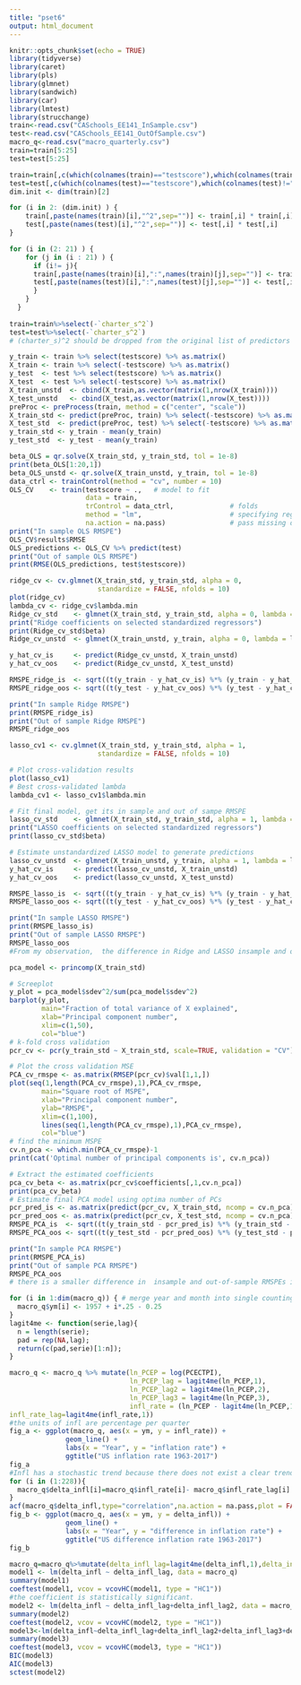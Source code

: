 ---
title: "pset6"
output: html_document
---

```{r setup, include=FALSE}
knitr::opts_chunk$set(echo = TRUE)
library(tidyverse)
library(caret)
library(pls)
library(glmnet)
library(sandwich)
library(car)
library(lmtest)
library(strucchange)
train<-read.csv("CASchools_EE141_InSample.csv")
test<-read.csv("CASchools_EE141_OutOfSample.csv")
macro_q<-read.csv("macro_quarterly.csv")
train=train[5:25]
test=test[5:25]
```

```{r}
train=train[,c(which(colnames(train)=="testscore"),which(colnames(train)!="testscore"))]
test=test[,c(which(colnames(test)=="testscore"),which(colnames(test)!="testscore"))]
dim.init <- dim(train)[2]

for (i in 2: (dim.init) ) {
    train[,paste(names(train)[i],"^2",sep="")] <- train[,i] * train[,i]
    test[,paste(names(test)[i],"^2",sep="")] <- test[,i] * test[,i]
}  

for (i in (2: 21) ) {
    for (j in (i : 21) ) {
      if (i!= j){
      train[,paste(names(train)[i],":",names(train)[j],sep="")] <- train[,i] * train[,j]
      test[,paste(names(test)[i],":",names(test)[j],sep="")] <- test[,i] * test[,j]
      }
    }
  }
 
train=train%>%select(-`charter_s^2`)
test=test%>%select(-`charter_s^2`)
# (charter_s)^2 should be dropped from the original list of predictors because it is the square of a binary list which is the same as charter_s
```

```{r}
y_train <- train %>% select(testscore) %>% as.matrix()
X_train <- train %>% select(-testscore) %>% as.matrix()
y_test  <- test %>% select(testscore) %>% as.matrix()
X_test  <- test %>% select(-testscore) %>% as.matrix()
X_train_unstd  <- cbind(X_train,as.vector(matrix(1,nrow(X_train))))
X_test_unstd   <- cbind(X_test,as.vector(matrix(1,nrow(X_test))))
preProc <- preProcess(train, method = c("center", "scale"))
X_train_std <- predict(preProc, train) %>% select(-testscore) %>% as.matrix()
X_test_std  <- predict(preProc, test) %>% select(-testscore) %>% as.matrix()
y_train_std <- y_train - mean(y_train) 
y_test_std  <- y_test - mean(y_train)
```

```{r}
beta_OLS = qr.solve(X_train_std, y_train_std, tol = 1e-8)
print(beta_OLS[1:20,1])
beta_OLS_unstd <- qr.solve(X_train_unstd, y_train, tol = 1e-8)
data_ctrl <- trainControl(method = "cv", number = 10)
OLS_CV    <- train(testscore ~ .,   # model to fit
                   data = train,                        
                   trControl = data_ctrl,              # folds
                   method = "lm",                      # specifying regression model
                   na.action = na.pass)                # pass missing data to model - some models will handle this
print("In sample OLS RMSPE")
OLS_CV$results$RMSE
OLS_predictions <- OLS_CV %>% predict(test)
print("Out of sample OLS RMSPE")
print(RMSE(OLS_predictions, test$testscore))
```

```{r}
ridge_cv <- cv.glmnet(X_train_std, y_train_std, alpha = 0,
                      standardize = FALSE, nfolds = 10)
plot(ridge_cv)
lambda_cv <- ridge_cv$lambda.min
Ridge_cv_std    <- glmnet(X_train_std, y_train_std, alpha = 0, lambda = lambda_cv, standardize = FALSE)
print("Ridge coefficients on selected standardized regressors")
print(Ridge_cv_std$beta)
Ridge_cv_unstd  <- glmnet(X_train_unstd, y_train, alpha = 0, lambda = lambda_cv, standardize = TRUE)

y_hat_cv_is     <- predict(Ridge_cv_unstd, X_train_unstd)
y_hat_cv_oos    <- predict(Ridge_cv_unstd, X_test_unstd)

RMSPE_ridge_is  <- sqrt((t(y_train - y_hat_cv_is) %*% (y_train - y_hat_cv_is))/500)
RMSPE_ridge_oos <- sqrt((t(y_test - y_hat_cv_oos) %*% (y_test - y_hat_cv_oos))/500)

print("In sample Ridge RMSPE")
print(RMSPE_ridge_is)
print("Out of sample Ridge RMSPE")
RMSPE_ridge_oos
```


```{r}
lasso_cv1 <- cv.glmnet(X_train_std, y_train_std, alpha = 1,
                      standardize = FALSE, nfolds = 10)

# Plot cross-validation results
plot(lasso_cv1)
# Best cross-validated lambda
lambda_cv1 <- lasso_cv1$lambda.min

# Fit final model, get its in sample and out of sampe RMSPE
lasso_cv_std    <- glmnet(X_train_std, y_train_std, alpha = 1, lambda = lambda_cv1, standardize = FALSE)
print("LASSO coefficients on selected standardized regressors")
print(lasso_cv_std$beta)

# Estimate unstandardized LASSO model to generate predictions
lasso_cv_unstd  <- glmnet(X_train_unstd, y_train, alpha = 1, lambda = lambda_cv, standardize = TRUE)
y_hat_cv_is     <- predict(lasso_cv_unstd, X_train_unstd)
y_hat_cv_oos    <- predict(lasso_cv_unstd, X_test_unstd)

RMSPE_lasso_is  <- sqrt((t(y_train - y_hat_cv_is) %*% (y_train - y_hat_cv_is))/500)
RMSPE_lasso_oos <- sqrt((t(y_test - y_hat_cv_oos) %*% (y_test - y_hat_cv_oos))/500)

print("In sample LASSO RMSPE")
print(RMSPE_lasso_is)
print("Out of sample LASSO RMSPE")
RMSPE_lasso_oos
#From my observation,  the difference in Ridge and LASSO insample and out-of-sample RMSPEs is larger than that in OLS.
```

```{r}
pca_model <- princomp(X_train_std)

# Screeplot 
y_plot = pca_model$sdev^2/sum(pca_model$sdev^2)
barplot(y_plot,
        main="Fraction of total variance of X explained",
        xlab="Principal component number",
        xlim=c(1,50),
        col="blue")
# k-fold cross validation 
pcr_cv <- pcr(y_train_std ~ X_train_std, scale=TRUE, validation = "CV")

# Plot the cross validation MSE
PCA_cv_rmspe <- as.matrix(RMSEP(pcr_cv)$val[1,1,])
plot(seq(1,length(PCA_cv_rmspe),1),PCA_cv_rmspe,
        main="Square root of MSPE",
        xlab="Principal component number",
        ylab="RMSPE",
        xlim=c(1,100),
        lines(seq(1,length(PCA_cv_rmspe),1),PCA_cv_rmspe),
        col="blue")
# find the minimum MSPE
cv.n_pca <- which.min(PCA_cv_rmspe)-1
print(cat('Optimal number of principal components is', cv.n_pca))

# Extract the estimated coefficients
pca_cv_beta <- as.matrix(pcr_cv$coefficients[,1,cv.n_pca])
print(pca_cv_beta)
# Estimate final PCA model using optima number of PCs
pcr_pred_is <- as.matrix(predict(pcr_cv, X_train_std, ncomp = cv.n_pca))
pcr_pred_oos <- as.matrix(predict(pcr_cv, X_test_std, ncomp = cv.n_pca))
RMSPE_PCA_is  <- sqrt((t(y_train_std - pcr_pred_is) %*% (y_train_std - pcr_pred_is))/500)
RMSPE_PCA_oos <- sqrt((t(y_test_std - pcr_pred_oos) %*% (y_test_std - pcr_pred_oos))/500)

print("In sample PCA RMSPE")
print(RMSPE_PCA_is)
print("Out of sample PCA RMSPE")
RMSPE_PCA_oos
# there is a smaller difference in  insample and out-of-sample RMSPEs in PCA than that of Ridge and Lasso. RMSPEs are smaller than those in OLS.
```


```{r}
for (i in 1:dim(macro_q)) { # merge year and month into single counting variable
  macro_q$ym[i] <- 1957 + i*.25 - 0.25
}
lagit4me <- function(serie,lag){
  n = length(serie);
  pad = rep(NA,lag);
  return(c(pad,serie)[1:n]);
}

macro_q <- macro_q %>% mutate(ln_PCEP = log(PCECTPI),
                              ln_PCEP_lag = lagit4me(ln_PCEP,1),
                              ln_PCEP_lag2 = lagit4me(ln_PCEP,2),
                              ln_PCEP_lag3 = lagit4me(ln_PCEP,3),
                              infl_rate = (ln_PCEP - lagit4me(ln_PCEP,1))*400, 
infl_rate_lag=lagit4me(infl_rate,1))
#the units of infl are percentage per quarter
fig_a <- ggplot(macro_q, aes(x = ym, y = infl_rate)) + 
              geom_line() + 
              labs(x = "Year", y = "inflation rate") +
              ggtitle("US inflation rate 1963-2017")
fig_a
#Infl has a stochastic trend because there does not exist a clear trend on the graph.
for (i in (1:228)){
  macro_q$delta_infl[i]=macro_q$infl_rate[i]- macro_q$infl_rate_lag[i]
}
acf(macro_q$delta_infl,type="correlation",na.action = na.pass,plot = FALSE)
fig_b <- ggplot(macro_q, aes(x = ym, y = delta_infl)) + 
              geom_line() + 
              labs(x = "Year", y = "difference in inflation rate") +
              ggtitle("US difference inflation rate 1963-2017")
fig_b
```

```{r}
macro_q=macro_q%>%mutate(delta_infl_lag=lagit4me(delta_infl,1),delta_infl_lag2=lagit4me(delta_infl,2),delta_infl_lag3=lagit4me(delta_infl,3),delta_infl_lag4=lagit4me(delta_infl,4),delta_infl_lag5=lagit4me(delta_infl,5),delta_infl_lag6=lagit4me(delta_infl,6),delta_infl_lag7=lagit4me(delta_infl,7),delta_infl_lag8=lagit4me(delta_infl,8))
model1 <- lm(delta_infl ~ delta_infl_lag, data = macro_q)
summary(model1)
coeftest(model1, vcov = vcovHC(model1, type = "HC1"))
#the coefficient is statistically significant.
model2 <- lm(delta_infl ~ delta_infl_lag+delta_infl_lag2, data = macro_q)
summary(model2)
coeftest(model2, vcov = vcovHC(model2, type = "HC1"))
model3<-lm(delta_infl~delta_infl_lag+delta_infl_lag2+delta_infl_lag3+delta_infl_lag4+delta_infl_lag5+delta_infl_lag6+delta_infl_lag7+delta_infl_lag8,macro_q)
summary(model3)
coeftest(model3, vcov = vcovHC(model3, type = "HC1"))
BIC(model3)
AIC(model3)
sctest(model2)
```
